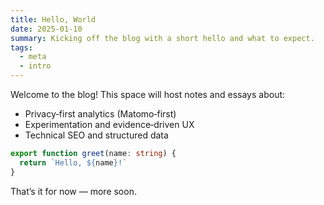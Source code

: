 ```yaml
---
title: Hello, World
date: 2025-01-10
summary: Kicking off the blog with a short hello and what to expect.
tags:
  - meta
  - intro
---
```


Welcome to the blog! This space will host notes and essays about:

- Privacy‑first analytics (Matomo‑first)
- Experimentation and evidence‑driven UX
- Technical SEO and structured data

```ts
export function greet(name: string) {
  return `Hello, ${name}!`
}
```

That’s it for now — more soon.

